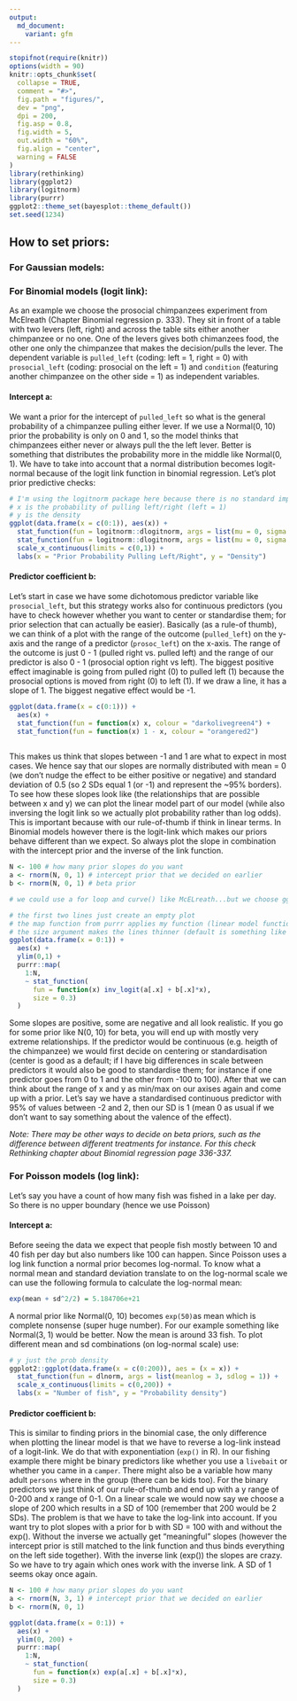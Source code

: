 ```yaml
---
output:
  md_document:
    variant: gfm
---
```


<!-- knowledge_base.md is generated from knowledge_base.Rmd. Please edit that file -->

```r
stopifnot(require(knitr))
options(width = 90)
knitr::opts_chunk$set(
  collapse = TRUE,
  comment = "#>",
  fig.path = "figures/",
  dev = "png",
  dpi = 200,
  fig.asp = 0.8,
  fig.width = 5,
  out.width = "60%",
  fig.align = "center",
  warning = FALSE
)
library(rethinking)
library(ggplot2)
library(logitnorm)
library(purrr)
ggplot2::theme_set(bayesplot::theme_default())
set.seed(1234)
```


## How to set priors:

### For Gaussian models:

### For Binomial models (logit link):
As an example we choose the prosocial chimpanzees experiment from McElreath (Chapter Binomial regression p. 333). They sit in front of a table with two levers (left, right) and across the table sits either another chimpanzee or no one. One of the levers gives both chimanzees food, the other one only the chimpanzee that makes the decision/pulls the lever. The dependent variable is `pulled_left` (coding: left = 1, right = 0) with `prosocial_left` (coding: prosocial on the left = 1) and `condition` (featuring another chimpanzee on the other side = 1) as independent variables.

#### Intercept a:
We want a prior for the intercept of `pulled_left` so what is the general probability of a chimpanzee pulling either lever. If we use a Normal(0, 10) prior the probability is only on 0 and 1, so the model thinks that chimpanzees either never or always pull the the left lever. Better is something that distributes the probability more in the middle like Normal(0, 1). We have to take into account that a normal distribution becomes logit-normal because of the logit link function in binomial regression. Let's plot prior predictive checks:
```r
# I'm using the logitnorm package here because there is no standard implementation of a logit-normal distribution in R
# x is the probability of pulling left/right (left = 1)
# y is the density
ggplot(data.frame(x = c(0:1)), aes(x)) + 
  stat_function(fun = logitnorm::dlogitnorm, args = list(mu = 0, sigma = 1), colour = 'red') +
  stat_function(fun = logitnorm::dlogitnorm, args = list(mu = 0, sigma = 10), colour = 'black') +
  scale_x_continuous(limits = c(0,1)) +
  labs(x = "Prior Probability Pulling Left/Right", y = "Density")
```

#### Predictor coefficient b:

Let's start in case we have some dichotomous predictor variable like `prosocial_left`, but this strategy works also for continuous predictors (you have to check however whether you want to center or standardise them; for prior selection that can actually be easier). Basically (as a rule-of thumb), we can think of a plot with the range of the outcome (`pulled_left`) on the y-axis and the range of a predictor (`prosoc_left`) on the x-axis. The range of the outcome is just 0 - 1 (pulled right vs. pulled left) and the range of our predictor is also 0 - 1 (prosocial option right vs left). The biggest positive effect imaginable is going from pulled right (0) to pulled left (1) because the prosocial options is moved from right (0) to left (1). If we draw a line, it has a slope of 1. The biggest negative effect would be -1.

```r
ggplot(data.frame(x = c(0:1))) +
  aes(x) +
  stat_function(fun = function(x) x, colour = "darkolivegreen4") +
  stat_function(fun = function(x) 1 - x, colour = "orangered2")
  
```

This makes us think that slopes between -1 and 1 are what to expect in most cases. We hence say that our slopes are normally distributed with mean = 0 (we don't nudge the effect to be either positive or negative) and standard deviation of 0.5 (so 2 SDs equal 1 (or -1) and represent the ~95% borders). 
To see how these slopes look like (the relationships that are possible between x and y) we can plot the linear model part of our model (while also inversing the logit link so we actually plot probability rather than log odds). This is important because with our rule-of-thumb if think in linear terms. In Binomial models however there is the logit-link which makes our priors behave different than we expect. So always plot the slope in combination with the intercept prior and the inverse of the link function.

```r
N <- 100 # how many prior slopes do you want
a <- rnorm(N, 0, 1) # intercept prior that we decided on earlier
b <- rnorm(N, 0, 1) # beta prior

# we could use a for loop and curve() like McELreath...but we choose ggplot ;)

# the first two lines just create an empty plot
# the map function from purrr applies my function (linear model function with inverse logit to have probability instead of log odds) to each element (.x) of the vector 1:N (N is the number of slopes I want to plot)
# the size argument makes the lines thinner (default is something like 0.5)
ggplot(data.frame(x = 0:1)) +
  aes(x) +
  ylim(0,1) +
  purrr::map(
    1:N,
    ~ stat_function(
      fun = function(x) inv_logit(a[.x] + b[.x]*x),
      size = 0.3)
  )
```

Some slopes are positive, some are negative and all look realistic. If you go for some prior like N(0, 10) for beta, you will end up with mostly very extreme relationships. 
If the predictor would be continuous (e.g. heigth of the chimpanzee) we would first decide on centering or standardisation (center is good as a default; if I have big differences in scale between predictors it would also be good to standardise them; for instance if one predictor goes from 0 to 1 and the other from -100 to 100). After that we can think about the range of x and y as min/max on our axises again and come up with a prior. Let's say we have a standardised continuous predictor with 95% of values between -2 and 2, then our SD is 1 (mean 0 as usual if we don't want to say something about the valence of the effect).

*Note: There may be other ways to decide on beta priors, such as the difference between different treatments for instance. For this check Rethinking chapter about Binomial regression page 336-337.*

### For Poisson models (log link):
Let's say you have a count of how many fish was fished in a lake per day. So there is no upper boundary (hence we use Poisson)

#### Intercept a:
Before seeing the data we expect that people fish mostly between 10 and 40 fish per day but also numbers like 100 can happen. Since Poisson uses a log link function a normal prior becomes log-normal. To know what a normal mean and standard deviation translate to on the log-normal scale we can use the following formula to calculate the log-normal mean:
```r
exp(mean + sd^2/2) = 5.184706e+21
```
A normal prior like Normal(0, 10) becomes `exp(50)`as mean which is complete nonsense (super huge number). For our example something like Normal(3, 1) would be better. Now the mean is around 33 fish. To plot different mean and sd combinations (on log-normal scale) use:
```r
# y just the prob density
ggplot2::ggplot(data.frame(x = c(0:200)), aes = (x = x)) + 
  stat_function(fun = dlnorm, args = list(meanlog = 3, sdlog = 1)) +
  scale_x_continuous(limits = c(0,200)) +
  labs(x = "Number of fish", y = "Probability density")
```

#### Predictor coefficient b:

This is similar to finding priors in the binomial case, the only difference when plotting the linear model is that we have to reverse a log-link instead of a logit-link. We do that with exponentiation (`exp()` in R). 
In our fishing example there might be binary predictors like whether you use a `livebait` or whether you came in a `camper`. There might also be a variable how many adult `persons` where in the group (there can be kids too). For the binary predictors we just think of our rule-of-thumb and end up with a y range of 0-200 and x range of 0-1. On a linear scale we would now say we choose a slope of 200 which results in a SD of 100 (remember that 200 would be 2 SDs). The problem is that we have to take the log-link into account. If you want try to plot slopes with a prior for b with SD = 100 with and without the exp(). Without the inverse we actually get "meaningful" slopes (however the intercept prior is still matched to the link function and thus binds everything on the left side together). With the inverse link (exp()) the slopes are crazy. So we have to try again which ones work with the inverse link. A SD of 1 seems okay once again. 

```r
N <- 100 # how many prior slopes do you want
a <- rnorm(N, 3, 1) # intercept prior that we decided on earlier
b <- rnorm(N, 0, 1)

ggplot(data.frame(x = 0:1)) +
  aes(x) +
  ylim(0, 200) +
  purrr::map(
    1:N,
    ~ stat_function(
      fun = function(x) exp(a[.x] + b[.x]*x),
      size = 0.3)
  )
```
